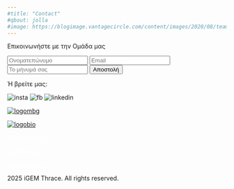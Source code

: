 ---
#title: "Contact"
#qbout: jolla
#image: https://blogimage.vantagecircle.com/content/images/2020/08/teamwork-and-team-building.png
---

::: contactus
Επικοινωνήστε με την Ομάδα μας
:::

<form action="https://api.web3forms.com/submit" method="POST" class="contact-left">

<input type="hidden" name="access_key" value="bf601493-1eeb-4ffd-b5d6-02b8aefc44d2"> <input class="rounded-input1" type="text" name="Όνομα" placeholder="Ονοματεπώνυμο" required=""> <input class="rounded-input2" type="text" name="email" id="email" placeholder="Email" required=""> <input class="rounded-input3" type="text" name="Μήνυμα" placeholder="Το μήνυμά σας"> <button class="contact" type="submit" value="Αποστολή">Αποστολή</button>

</form>

::: contactsocial
Ή βρείτε μας:
:::

<img src="insta.png" alt="insta" class="insta"/> <img src="fb.webp" alt="fb" class="fb"/> <img src="li.webp" alt="linkedin" class="li"/>

<a href="https://www.mbg.duth.gr/"> <img src="logo_moriaki.png" alt="logombg" class="logomor"/> </a>

<a href="https://bisc.uniwa.gr/"> <img src="βιοιατρικων.png" alt="logobio" class="logobio"/> </a>

::: contactinsta
<a href="https://www.instagram.com/igemthrace/" style="color: white;" >@igemthrace</a>
:::

::: contactli
<a href="https://www.linkedin.com/company/igem-thrace/" style="color: white;" >iGEM Thrace</a>
:::

::: contactfb
<a href="https://www.facebook.com/igemthrace" style="color: white;" >iGEM Thrace</a>
:::

::: footco
2025 iGEM Thrace. All rights reserved.
:::

